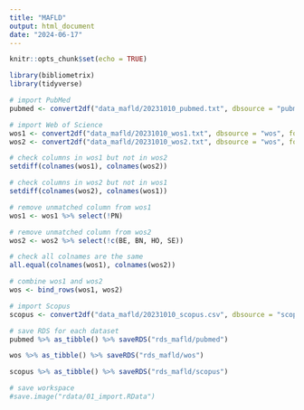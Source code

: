 ---
title: "MAFLD"
output: html_document
date: "2024-06-17"
---

```{r setup, include=FALSE}
knitr::opts_chunk$set(echo = TRUE)
```

```{r}
library(bibliometrix)
library(tidyverse)
```

```{r}
# import PubMed
pubmed <- convert2df("data_mafld/20231010_pubmed.txt", dbsource = "pubmed", format = "pubmed")
```

```{r}
# import Web of Science
wos1 <- convert2df("data_mafld/20231010_wos1.txt", dbsource = "wos", format = "plaintext")
wos2 <- convert2df("data_mafld/20231010_wos2.txt", dbsource = "wos", format = "plaintext")
```

```{r}
# check columns in wos1 but not in wos2
setdiff(colnames(wos1), colnames(wos2))
```

```{r}
# check columns in wos2 but not in wos1
setdiff(colnames(wos2), colnames(wos1))
```

```{r}
# remove unmatched column from wos1
wos1 <- wos1 %>% select(!PN)
```

```{r}
# remove unmatched column from wos2
wos2 <- wos2 %>% select(!c(BE, BN, HO, SE))
```

```{r}
# check all colnames are the same
all.equal(colnames(wos1), colnames(wos2))
```

```{r}
# combine wos1 and wos2
wos <- bind_rows(wos1, wos2)
```

```{r}
# import Scopus
scopus <- convert2df("data_mafld/20231010_scopus.csv", dbsource = "scopus", format = "csv")
```

```{r}
# save RDS for each dataset
pubmed %>% as_tibble() %>% saveRDS("rds_mafld/pubmed")

wos %>% as_tibble() %>% saveRDS("rds_mafld/wos")

scopus %>% as_tibble() %>% saveRDS("rds_mafld/scopus")
```


```{r}
# save workspace
#save.image("rdata/01_import.RData")
```
